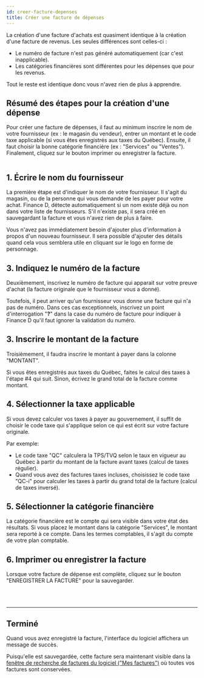 ```yaml
---
id: creer-facture-depenses
title: Créer une facture de dépenses
---
```



La création d'une facture d'achats est quasiment identique à la création d'une facture de revenus.
Les seules différences sont celles-ci :
- Le numéro de facture n'est pas généré automatiquement (car c'est inapplicable).
- Les catégories financières sont différentes pour les dépenses que pour les revenus.

Tout le reste est identique donc vous n'avez rien de plus à apprendre.

## Résumé des étapes pour la création d'une dépense
Pour créer une facture de dépenses, il faut au minimum inscrire
le nom de votre fournisseur (ex : le magasin du vendeur),
entrer un montant et le code taxe applicable (si vous êtes enregistrés aux taxes du Québec).
Ensuite, il faut choisir la bonne catégorie financière (ex : "Services" ou "Ventes").
Finalement, cliquez sur le bouton imprimer ou enregistrer la facture.

<Image img={steps}/>
<br/>

## 1. Écrire le nom du fournisseur
La première étape est d'indiquer le nom de votre fournisseur.
Il s'agit du magasin, ou de la personne qui vous demande de les payer pour votre achat.
Finance D, détecte automatiquement si un nom existe déjà ou non dans votre liste de fournisseurs.
S'il n'existe pas, il sera créé en sauvegardant la facture et vous n'avez rien de plus à faire.

Vous n'avez pas immédiatement besoin d'ajouter plus d'information à propos d'un nouveau fournisseur.
Il sera possible d'ajouter des détails quand cela vous semblera utile en cliquant sur le logo
en forme de personnage.


## 3. Indiquez le numéro de la facture
Deuxièmement, inscrivez le numéro de facture qui apparait sur votre preuve d'achat
(la facture originale que le fournisseur vous a donné).

Toutefois, il peut arriver qu'un fournisseur vous donne une facture qui n'a pas de numéro.
Dans ces cas exceptionnels, inscrivez un point d'interrogation "<strong>?</strong>" dans la case du numéro de facture
pour indiquer à Finance&nbsp;D qu'il faut ignorer la validation du numéro.


## 3. Inscrire le montant de la facture
Troisièmement, il faudra inscrire le montant à payer dans la colonne "MONTANT".

Si vous êtes enregistrés aux taxes du Québec, faites le calcul des taxes
à l'étape #4 qui suit. Sinon, écrivez le grand total de la facture comme montant.


## 4. Sélectionner la taxe applicable
Si vous devez calculer vos taxes à payer au gouvernement,
il suffit de choisir le code taxe qui s'applique selon ce qui est écrit sur votre facture originale.

Par exemple:
- Le code taxe "QC" calculera la TPS/TVQ selon le taux en vigueur
au Québec à partir du montant de la facture avant taxes (calcul de taxes régulier).
- Quand vous avez des factures taxes incluses,
choisissez le code taxe "QC-i" pour calculer les taxes à partir du grand total de la facture
(calcul de taxes inversé).


## 5. Sélectionner la catégorie financière
La catégorie financière est le compte qui sera visible dans votre état des résultats.
Si vous placez le montant dans la catégorie "Services", le montant sera reporté à ce compte.
Dans les termes comptables, il s'agit du compte de votre plan comptable.


## 6. Imprimer ou enregistrer la facture
Lorsque votre facture de dépense est complète, cliquez sur le bouton
"ENREGISTRER LA FACTURE" pour la sauvegarder.

<br/>
<br/>
<hr/>

## Terminé
Quand vous avez enregistré la facture, l'interface du logiciel affichera un message de succès.

Puisqu'elle est sauvegardée, cette facture sera maintenant visible dans
la [fenêtre de recherche de factures du logiciel ("Mes factures")](/docs/navigation/fenetre-recherche-de-facture)
où toutes vos factures sont conservées.

<Image img={confirmation}/>

<br/>
<br/>
